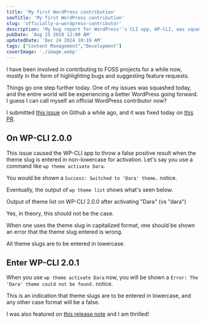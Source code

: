 ```yaml
---
title: 'My first WordPress contribution'
seoTitle: 'My first WordPress contribution'
slug: 'officially-a-wordpress-contributor'
description: 'My bug report for WordPress''s CLI app, WP-CLI, was squashed today and this eliminates the false positive shown when entering theme slugs in non-lowercase.'
pubDate: 'Aug 25 2018 12:00 AM'
updatedDate: 'Dec 24 2024 10:19 AM'
tags: ["Content Management","Development"]
coverImage: './image.webp'
---
```


I have been involved in contributing to FOSS projects for a while now, mostly in the form of highlighting bugs and suggesting feature requests.


Things go one step further today. One of my issues was squashed today, and the entire world will be experiencing a better WordPress going forward. I guess I can call myself an official WordPress contributor now? 


I submitted [this issue](https://github.com/wp-cli/extension-command/issues/121) on Github a while ago, and it was fixed today on [this PR](https://github.com/wp-cli/extension-command/pull/126).


## On WP-CLI 2.0.0


This issue caused the WP-CLI app to throw a false positive result when the theme slug is entered in non-lowercase for activation. Let's say you use a command like `wp theme activate Dara`.


You would be shown a `Success: Switched to 'Dara' theme.` notice.


Eventually, the output of `wp theme list` shows what's seen below.


<R2Image imageKey="assets/officially-a-wordpress-contributor-1661638e-cd98-8054-b057-e4f34274093e.png" alt="A screenshot of output of theme list on WP-CLI 2.0.0" />


Output of theme list on WP-CLI 2.0.0 after activating "Dara" (vs "dara")


Yes, in theory, this should not be the case.


When one uses the theme slug in capitalized format, one should be shown an error that the theme slug entered is wrong.


All theme slugs are to be entered in lowercase.


## Enter WP-CLI 2.0.1


When you use `wp theme activate Dara` now, you will be shown a `Error: The 'Dara' theme could not be found.` notice.


This is an indication that theme slugs are to be entered in lowercase, and any other case format will be a false.


I was also featured on [this release note](https://make.wordpress.org/cli/2018/08/24/wp-cli-v2-0-1-release-notes/) and I am thrilled!

